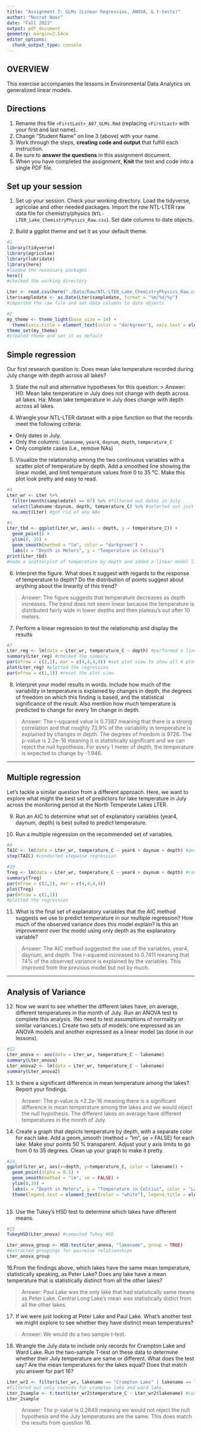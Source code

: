```yaml
---
title: "Assignment 7: GLMs (Linear Regressios, ANOVA, & t-tests)"
author: "Nusrat Noor"
date: "Fall 2023"
output: pdf_document
geometry: margin=2.54cm
editor_options: 
  chunk_output_type: console
---
```


## OVERVIEW

This exercise accompanies the lessons in Environmental Data Analytics on generalized linear models. 

## Directions
1. Rename this file `<FirstLast>_A07_GLMs.Rmd` (replacing `<FirstLast>` with your first and last name).
2. Change "Student Name" on line 3 (above) with your name.
3. Work through the steps, **creating code and output** that fulfill each instruction.
4. Be sure to **answer the questions** in this assignment document.
5. When you have completed the assignment, **Knit** the text and code into a single PDF file.


## Set up your session 
1. Set up your session. Check your working directory. Load the tidyverse, agricolae and other needed packages. Import the *raw* NTL-LTER raw data file for chemistry/physics (`NTL-LTER_Lake_ChemistryPhysics_Raw.csv`). Set date columns to date objects.

2. Build a ggplot theme and set it as your default theme.

```r
#1
library(tidyverse) 
library(agricolae)
library(lubridate)
library(here)
#loaded the necessary packages
here()
#checked the working directory

Lter <- read.csv(here("./Data/Raw/NTL-LTER_Lake_ChemistryPhysics_Raw.csv"), stringsAsFactors = TRUE)
Lter$sampledate <- as.Date(Lter$sampledate, format = "%m/%d/%y")
#imported the raw file and set date columns to date objects

#2
my_theme <- theme_light(base_size = 14) +
  theme(axis.title = element_text(color = "darkgreen"), axis.text = element_text(color = "darkgreen"), legend.position = "right", legend.background = element_rect(fill = "darkgreen"), panel.background = element_rect(fill = "lightgrey"), panel.grid = element_line(color = "black"))
theme_set(my_theme)
#created theme and set it as default  

```

## Simple regression
Our first research question is: Does mean lake temperature recorded during July change with depth across all lakes?

3. State the null and alternative hypotheses for this question:
> Answer:
H0: Mean lake temperature in July does not change with depth across all lakes.
Ha: Mean lake temperature in July does change with depth across all lakes.


4.  Wrangle your NTL-LTER dataset with a pipe function so that the records meet the following criteria: 
 * Only dates in July. 
 * Only the columns: `lakename`, `year4`, `daynum`, `depth`, `temperature_C`
 * Only complete cases (i.e., remove NAs)

5. Visualize the relationship among the two continuous variables with a scatter plot of temperature by depth. Add a smoothed line showing the linear model, and limit temperature values from 0 to 35 °C. Make this plot look pretty and easy to read.

```r
#4
Lter_wr <- Lter %>%
  filter(month(sampledate) == 07) %>% #filtered out dates in July
  select(lakename:daynum, depth, temperature_C) %>% #selected out just the desired columns
  na.omit(Lter) #got rid of any NAs

#5
Lter_tbd <- ggplot(Lter_wr, aes(x = depth, y = temperature_C)) +
  geom_point() +
  ylim(0, 35) +
  geom_smooth(method = "lm", color = "darkgreen") +
  labs(x = "Depth in Meters", y = "Temperature in Celsius")
print(Lter_tbd)
#made a scatterplot of temperature by depth and added a linear model line, added ylimits and changed the labels to make it look nicer
```


6. Interpret the figure. What does it suggest with regards to the response of temperature to depth? Do the distribution of points suggest about anything about the linearity of this trend?

> Answer: The figure suggests that temperature decreases as depth increases. The trend does not seem linear because the temperature is distributed fairly wide in lower depths and then plateau's out after 10 meters. 


7. Perform a linear regression to test the relationship and display the results

```r
#7
Lter_reg <- lm(data = Lter_wr, temperature_C ~ depth) #performed a linear regression
summary(Lter_reg) #checked the summary
par(mfrow = c(2,2), mar = c(4,4,4,4)) #set plot view to show all 4 plots at the same time
plot(Lter_reg) #plotted the regression
par(mfrow = c(1,1)) #reset the plot view
```


8. Interpret your model results in words. Include how much of the variability in temperature is explained by changes in depth, the degrees of freedom on which this finding is based, and the statistical significance of the result. Also mention how much temperature is predicted to change for every 1m change in depth. 

> Answer: The r-squared value is 0.7387 meaning that there is a strong correlation and that roughly 73.9% of the variability in temperature is explained by changes in depth. The degrees of freedom is 9726. The p-value is 2.2e-16 meaning it is statistically significant and we can reject the null hypothesis. For every 1 meter of depth, the temperature is expected to change by -1.946. 


---

## Multiple regression
Let's tackle a similar question from a different approach. Here, we want to explore what might the best set of predictors for lake temperature in July across the monitoring period at the North Temperate Lakes LTER. 


9. Run an AIC to determine what set of explanatory variables (year4, daynum, depth) is best suited to predict temperature.

10. Run a multiple regression on the recommended set of variables. 

```r
#9
TAIC <- lm(data = Lter_wr, temperature_C ~ year4 + daynum + depth) #performed linear regression 
step(TAIC) #conducted stepwise regression

#10
Treg <- lm(data = Lter_wr, temperature_C ~ year4 + daynum + depth) #ran multiple regression for the recommended set of variables
summary(Treg)
par(mfrow = c(2,2), mar = c(4,4,4,4))
plot(Treg)
par(mfrow = c(1,1))
#plotted the regression
```

11. What is the final set of explanatory variables that the AIC method suggests we use to predict temperature in our multiple regression? How much of the observed variance does this model explain? Is this an improvement over the model using only depth as the explanatory variable?

> Answer: The AIC method suggested the use of the variables, year4, daynum, and depth. The r-squared increased to 0.7411 meaning that 74% of the observed variance is explained by the variables. This improved from the previous model but not by much. 



---
## Analysis of Variance

12. Now we want to see whether the different lakes have, on average, different temperatures in the month of July. Run an ANOVA test to complete this analysis. (No need to test assumptions of normality or similar variances.) Create two sets of models: one expressed as an ANOVA models and another expressed as a linear model (as done in our lessons).

```r
#12
Lter_anova <- aov(data = Lter_wr, temperature_C ~ lakename)
summary(Lter_anova)
Lter_anova2 <- lm(data = Lter_wr, temperature_C ~ lakename)
summary(Lter_anova2)
```

13. Is there a significant difference in mean temperature among the lakes? Report your findings. 

> Answer: The p-value is <2.2e-16 meaning there is a significant difference in mean temperature among the lakes and we would reject the null hypothesis. The different lakes on average have different temperatures in the month of July. 



14. Create a graph that depicts temperature by depth, with a separate color for each lake. Add a geom_smooth (method = "lm", se = FALSE) for each lake. Make your points 50 % transparent. Adjust your y axis limits to go from 0 to 35 degrees. Clean up your graph to make it pretty. 

```r
#14.
ggplot(Lter_wr, aes(x=depth, y=temperature_C, color = lakename)) +
  geom_point(alpha = 0.5) +
  geom_smooth(method = "lm", se = FALSE) +
  ylim(0,35) +
  labs(x = "Depth in Meters", y = "Temperature in Celcius", color = "Lakename") +
  theme(legend.text = element_text(color = "white"), legend.title = element_text(color = "white"))
  

```

15. Use the Tukey's HSD test to determine which lakes have different means.

```r
#15
TukeyHSD(Lter_anova) #computed Tukey HSD

Lter_anova_group <- HSD.test(Lter_anova, "lakename", group = TRUE) 
#extracted groupings for pairwise relationships
Lter_anova_group
```

16.From the findings above, which lakes have the same mean temperature, statistically speaking, as Peter Lake? Does any lake have a mean temperature that is statistically distinct from all the other lakes?

>Answer: Paul Lake was the only lake that had statistically same means as Peter Lake. Central Long Lake's mean was statistically distict from all the other lakes. 

 

17. If we were just looking at Peter Lake and Paul Lake. What's another test we might explore to see whether they have distinct mean temperatures? 

>Answer: We would do a two sample t-test.



18. Wrangle the July data to include only records for Crampton Lake and Ward Lake. Run the two-sample T-test on these data to determine whether their July temperature are same or different. What does the test say? Are the mean temperatures for the lakes equal? Does that match you answer for part 16?

```r
Lter_wr2 <- filter(Lter_wr, lakename == "Crampton Lake" | lakename == "Ward Lake")
#filtered out only records for crampton lake and ward lake. 
Lter_2sample <- t.test(Lter_wr2$temperature_C ~ Lter_wr2$lakename) #conducted two sample t-test
Lter_2sample

```

>Answer: The p-value is 0.2649 meaning we would not reject the null hypothesis and the July temperatures are the same. This does match the results from question 16. 
